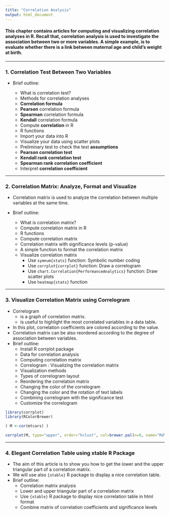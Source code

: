 ```yaml
---
title: "Correlation Analysis"
output: html_document
---
```


#### This chapter contains articles for computing and visualizing correlation analyses in R. Recall that, correlation analysis is used to investigate the association between two or more variables. A simple example, is to evaluate whether there is a link between maternal age and child’s weight at birth.

***

### 1. Correlation Test Between **Two** Variables

  - Brief outline:
  
    + What is correlation test?  
    + Methods for correlation analyses  
    + **Correlation formula**  
    + **Pearson** correlation formula  
    + **Spearman** correlation formula  
    + **Kendall** correlation formula  
    + Compute **correlation** in R  
    + R functions  
    + Import your data into R  
    + Visualize your data using scatter plots  
    + Preliminary test to check the test **assumptions**  
    + **Pearson correlation test**  
    + **Kendall rank correlation test**  
    + **Spearman rank correlation coefficient**  
    + Interpret **correlation coefficient**  

***

### 2. Correlation Matrix: Analyze, Format and Visualize

  - Correlation matrix is used to analyze the correlation between multiple variables at the same time.
  
  - Brief outline:  
      + What is correlation matrix?  
      + Compute correlation matrix in R  
      + R functions  
      + Compute correlation matrix  
      + Correlation matrix with significance levels (p-value)  
      + A simple function to format the correlation matrix  
      + Visualize correlation matrix  
        + Use `symnum{stats}` function: Symbolic number coding
        + Use `corrplot{corrplot}` function: Draw a correlogram
        + Use `chart.Correlation{PerformanceAnalytics}` function: Draw scatter plots
        + Use `heatmap{stats}` function
          
***

### 3. Visualize Correlation Matrix using Correlogram

  - Correlogram
    + is a graph of correlation matrix.
    + is useful to highlight the most correlated variables in a data table.
  - In this plot, correlation coefficients are colored according to the value.
  - Correlation matrix can be also reordered according to the degree of association between variables.
  - Brief outline:
    + Install R corrplot package  
    + Data for correlation analysis  
    + Computing correlation matrix  
    + Correlogram : Visualizing the correlation matrix  
    + Visualization methods  
    + Types of correlogram layout  
    + Reordering the correlation matrix  
    + Changing the color of the correlogram  
    + Changing the color and the rotation of text labels  
    + Combining correlogram with the significance test  
    + Customize the correlogram  
      
```r
library(corrplot)
library(RColorBrewer)

( M <-cor(mtcars) )

corrplot(M, type="upper", order="hclust", col=brewer.pal(n=8, name="RdYlBu"))
```

***

### 4. Elegant Correlation Table using xtable R Package

  - The aim of this article is to show you how to get the lower and the upper triangular part of a correlation matrix. 
  - We will use also `{xtable}` R package to display a nice correlation table.
  - Brief outline:  
    + Correlation matrix analysis  
    + Lower and upper triangular part of a correlation matrix  
    + Use `{xtable}` R package to display nice correlation table in html format  
    + Combine matrix of correlation coefficients and significance levels
      
<!-- ![](images/6.png){width=600px} -->
